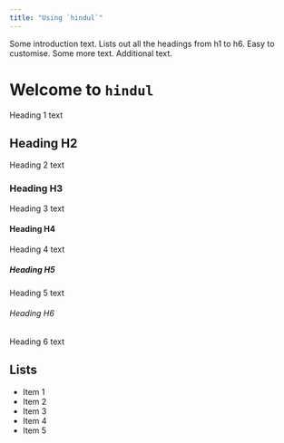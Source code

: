 ```yaml
---
title: "Using `hindul`"
---
```


Some introduction text. Lists out all the headings from h1 to h6. Easy to customise. Some more text. Additional text.

# Welcome to `hindul`
Heading 1 text

## Heading H2
Heading 2 text

### Heading H3
Heading 3 text

#### Heading H4
Heading 4 text

##### Heading H5
Heading 5 text

###### Heading H6
Heading 6 text

## Lists
- Item 1
- Item 2
- Item 3
- Item 4
- Item 5
